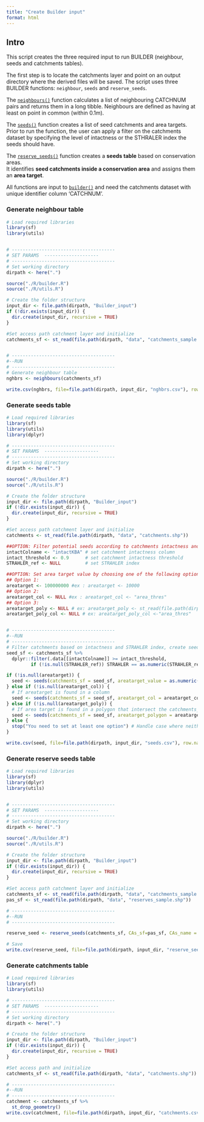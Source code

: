 ```yaml
---
title: "Create Builder input"
format: html
---
```


## Intro

This script creates the three required input to run BUILDER (neighbour, seeds and catchments tables).  

The first step is to locate the catchments layer and point on an output directory where the derived files will be saved. The script uses three BUILDER functions: `neighbour`, `seeds` and `reserve_seeds`. 

The [`neighbours()`](../tools/neighbours.html) function calculates a list of neighbouring CATCHNUM pairs and returns them in a long tibble. Neighbours are defined as having at least on point in common (within 0.1m).

The [`seeds()`](../tools/seeds.html) function creates a list of seed catchments and area targets. Prior to run the function, the user can apply a filter on the catchments dataset by specifying the level of intactness or the STHRALER index the seeds should have.  

The [`reserve_seeds()`](../tools/reserve_seeds.html) function creates a **seeds table** based on conservation areas.  
It identifies **seed catchments inside a conservation area** and assigns them an **area target**.

All functions are input to [`builder()`](../tools/builder.html) and need the catchments dataset with unique identifier column 'CATCHNUM'.


### Generate neighbour table

```r
# Load required libraries
library(sf)
library(utils)


# --------------------------------------
# SET PARAMS  --------------------
# --------------------------------------
# Set working directory
dirpath <- here(".")

source("./R/builder.R")
source("./R/utils.R")

# Create the folder structure
input_dir <- file.path(dirpath, "Builder_input")
if (!dir.exists(input_dir)) {
  dir.create(input_dir, recursive = TRUE)
}

#Set access path catchment layer and initialize
catchments_sf <- st_read(file.path(dirpath, "data", "catchments_sample.shp"))


# --------------------------------------
#--RUN
# --------------------------------------
# Generate neighbour table
nghbrs <- neighbours(catchments_sf)

write.csv(nghbrs, file=file.path(dirpath, input_dir, "nghbrs.csv"), row.names=FALSE) 
```


### Generate seeds table

```r
# Load required libraries
library(sf)
library(utils)
library(dplyr)

# --------------------------------------
# SET PARAMS  --------------------
# --------------------------------------
# Set working directory
dirpath <- here(".")

source("./R/builder.R")
source("./R/utils.R")

# Create the folder structure
input_dir <- file.path(dirpath, "Builder_input")
if (!dir.exists(input_dir)) {
  dir.create(input_dir, recursive = TRUE)
}

#Set access path catchment layer and initialize
catchments <- st_read(file.path(dirpath, "data", "catchments.shp"))

##OPTION: Filter potential seeds according to catchments intactness and STHRALER index
intactColname <- "intactKBA" # set catchment intactness column
intact_threshold <- 0.9      # set catchment intactness threshold
STRAHLER_ref <- NULL         # set STRAHLER index

##OPTION: Set area target value by choosing one of the following options. Leave argument to NULL  if not chosen
## Option 1:
areatarget <- 100000000 #ex : areatarget <- 10000
## Option 2:
areatarget_col <- NULL #ex : areatarget_col <- "area_thres" 
## Option 3:
areatarget_poly <- NULL # ex: areatarget_poly <- st_read(file.path(dirpath, "data", "poly_areatarget.shp"))
areatarget_poly_col <- NULL # ex: areatarget_poly_col <-"area_thres"


# --------------------------------------
#--RUN
# --------------------------------------
# Filter catchments based on intactness and STRAHLER index, create seeds and convert to csv
seed_sf <- catchments_sf %>%
  dplyr::filter(.data[[intactColname]] >= intact_threshold, 
         if (!is.null(STRAHLER_ref)) STRAHLER == as.numeric(STRAHLER_ref) else TRUE)

if (!is.null(areatarget)) {
  seed <- seeds(catchments_sf = seed_sf, areatarget_value = as.numeric(areatarget))
} else if (!is.null(areatarget_col)) {
  # If areatarget is found in a column
  seed <- seeds(catchments_sf = seed_sf, areatarget_col = areatarget_col)
} else if (!is.null(areatarget_poly)) {
  # If area target is found in a polygon that intersect the catchments_sf
  seed <- seeds(catchments_sf = seed_sf, areatarget_polygon = areatarget_poly, areatarget_polygon_col = areatarget_poly_col)
} else {
  stop("You need to set at least one option") # Handle case where neither exists
}

write.csv(seed, file=file.path(dirpath, input_dir, "seeds.csv"), row.names=FALSE) 
```


### Generate reserve seeds table

```r 
# Load required libraries
library(sf)
library(dplyr)
library(utils)


# --------------------------------------
# SET PARAMS  --------------------
# --------------------------------------
# Set working directory
dirpath <- here(".")

source("./R/builder.R")
source("./R/utils.R")

# Create the folder structure
input_dir <- file.path(dirpath, "Builder_input")
if (!dir.exists(input_dir)) {
  dir.create(input_dir, recursive = TRUE)
}

#Set access path catchment layer and initialize
catchments_sf <- st_read(file.path(dirpath, "data", "catchments_sample.shp"))
pas_sf <- st_read(file.path(dirpath, "data", "reserves_sample.shp"))

# --------------------------------------
#--RUN
# --------------------------------------

reserve_seed <- reserve_seeds(catchments_sf, CAs_sf=pas_sf, CAs_name = "PARENT_ID", areatarget_value = 10000, joinType = "INTERSECT")

# Save
write.csv(reserve_seed, file=file.path(dirpath, input_dir, "reserve_seeds.csv"), row.names=FALSE) 
```


### Generate catchments table

```r
# Load required libraries
library(sf)
library(utils)

# --------------------------------------
# SET PARAMS  --------------------
# --------------------------------------
# Set working directory
dirpath <- here(".")

# Create the folder structure
input_dir <- file.path(dirpath, "Builder_input")
if (!dir.exists(input_dir)) {
  dir.create(input_dir, recursive = TRUE)
}

#Set access path and initialize 
catchments_sf <- st_read(file.path(dirpath, "data", "catchments.shp"))

# --------------------------------------
#--RUN
# --------------------------------------
catchment <- catchments_sf %>%
  st_drop_geometry()
write.csv(catchment, file=file.path(dirpath, input_dir, "catchments.csv"), row.names=FALSE)

```


